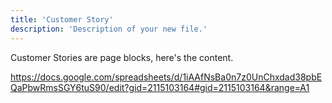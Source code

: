 ```yaml
---
title: 'Customer Story'
description: 'Description of your new file.'
---
```



Customer Stories are page blocks, here's the content.

https://docs.google.com/spreadsheets/d/1iAAfNsBa0n7z0UnChxdad38pbEQaPbwRmsSGY6tuS90/edit?gid=2115103164#gid=2115103164&range=A1